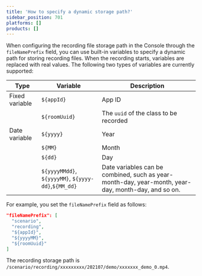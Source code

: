 ```yaml
---
title: 'How to specify a dynamic storage path?'
sidebar_position: 701
platforms: []
products: []
---
```



When configuring the recording file storage path in the Console through the `fileNamePrefix` field,
you can use built-in variables to specify a dynamic path for storing recording files.
When the recording starts, variables are replaced with real values. The following two types of variables are currently supported:

| Type           | Variable                                           | Description                           |
|----------------|----------------------------------------------------|---------------------------------------|
| Fixed variable | `${appId}`                                         | App ID                                |
|                | `${roomUuid}`                                      | The `uuid` of the class to be recorded|
| Date variable  | `${yyyy}`                                          | Year                                  |
|                | `${MM}`                                            | Month                                 |
|                | `${dd}`                                            | Day                                   |
|                | `${yyyyMMdd}`, `${yyyyMM}`, `${yyyy-dd}`,`${MM_dd}`| Date variables can be combined, such as year-month-day, year-month, year-day, month-day, and so on. |

For example, you set the `fileNamePrefix` field as follows:

```json
"fileNamePrefix": [
  "scenario",
  "recording",
  "${appId}",
  "${yyyyMM}",
  "${roomUuid}"
]
```
The recording storage path is `/scenario/recording/xxxxxxxxx/202107/demo/xxxxxxx_demo_0.mp4`.

